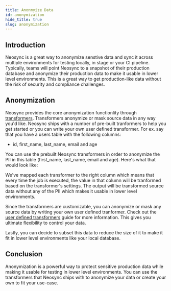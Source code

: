 ```yaml
---
title: Anonmyize Data
id: anonymization
hide_title: true
slug: anonymization
---
```




<DocPageHeader title="Anonymization" />

## Introduction

Neosync is a great way to anonymize senstive data and sync it across multiple environments for testing locally, in stage or your CI pipeline. Typically, teams will point Neosync to a snapshot of their production database and anonymize their production data to make it usable in lower level environments. This is a great way to get production-like data without the risk of security and compliance challenges.

## Anonymization

Neosync provides the core anonymization functionlity through [transformers](/platform#transformers). Transformers anonymize or mask source data in any way you'd like. Neosync ships with a number of pre-built tranformers to help you get started or you can write your own user defined transformer. For ex. say that you have a users table with the following columns:

- id, first_name, last_name, email and age

You can use the prebuilt Neosync transformers in order to anonymize the PII in this table (first_name, last_name, email and age). Here's what that would look like:

<DocsImage href="https://assets.nucleuscloud.com/neosync/docs/pii-anon.png" />

We've mapped each transformer to the right column which means that every time the job is executed, the value in that column will be tranformed based on the transformer's settings. The output will be transformed source data without any of the PII which makes it usable in lower level environments.

<DocsImage href="https://assets.nucleuscloud.com/neosync/docs/pii-anon-table.png" />

Since the transformers are customizable, you can anonymize or mask any source data by writing your own user defined tranformer. Check out the [user defined transformers](/transformers/user-defined) guide for more information. This gives you ultimate flexibility to control your data.

Lastly, you can decide to subset this data to reduce the size of it to make it fit in lower level environments like your local database.

## Conclusion

Anonymization is a powerful way to protect sensitive production data while making it usable for testing in lower level environments. You can use the transformers that Neosync ships with to anonymize your data or create your own to fit your use-case.
